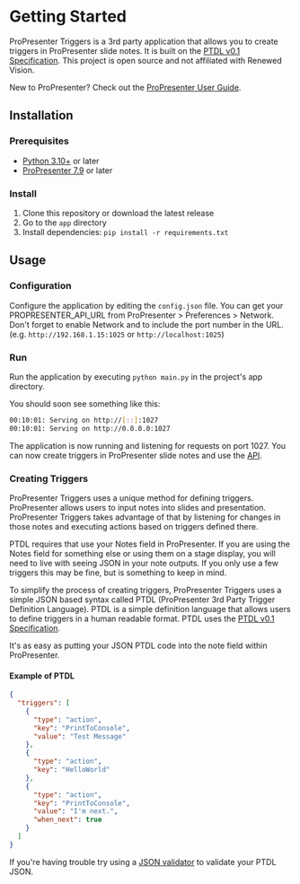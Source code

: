 
# Getting Started
ProPresenter Triggers is a 3rd party application that allows you to create triggers in ProPresenter slide notes. It is built on the [PTDL v0.1 Specification](#ptdl-v01-specification). This project is open source and not affiliated with Renewed Vision.

New to ProPresenter? Check out the [ProPresenter User Guide](https://learn.renewedvision.com/propresenter).

## Installation
### Prerequisites
- [Python 3.10+](https://www.python.org/downloads/) or later
- [ProPresenter 7.9](https://renewedvision.com/propresenter/) or later

### Install
1. Clone this repository or download the latest release
2. Go to the `app` directory
3. Install dependencies: `pip install -r requirements.txt`

## Usage
### Configuration
Configure the application by editing the `config.json` file. You can get your PROPRESENTER_API_URL from ProPresenter > Preferences > Network. Don't forget to enable Network and to include the port number in the URL. (e.g. `http://192.168.1.15:1025` or `http://localhost:1025`)

### Run
Run the application by executing `python main.py` in the project's app directory.

You should soon see something like this:
```bash
00:10:01: Serving on http://[::]:1027
00:10:01: Serving on http://0.0.0.0:1027
```

The application is now running and listening for requests on port 1027. You can now create triggers in ProPresenter slide notes and use the [API](./api-docs).

### Creating Triggers
ProPresenter Triggers uses a unique method for defining triggers. ProPresenter allows users to input notes into slides and presentation. ProPresenter Triggers takes advantage of that by listening for changes in those notes and executing actions based on triggers defined there.

<Callout type="warning" emoji="⚠️">
  PTDL requires that use your Notes field in ProPresenter. If you are using the Notes field for something else or using them on a stage display, you will need to live with seeing JSON in your note outputs. If you only use a few triggers this may be fine, but is something to keep in mind.
</Callout>

To simplify the process of creating triggers, ProPresenter Triggers uses a simple JSON based syntax called PTDL (ProPresenter 3rd Party Trigger Definition Language). PTDL is a simple definition language that allows users to define triggers in a human readable format. PTDL uses the [PTDL v0.1 Specification](./ptdl).

It's as easy as putting your JSON PTDL code into the note field within ProPresenter.

#### Example of PTDL
```json copy filename="PTDL Example"
{
  "triggers": [
    {
      "type": "action",
      "key": "PrintToConsole",
      "value": "Test Message"
    },
    {
      "type": "action",
      "key": "HelloWorld"
    },
    {
      "type": "action",
      "key": "PrintToConsole",
      "value": "I'm next.",
      "when_next": true
    }
  ]
}
```

If you're having trouble try using a [JSON validator](https://duckduckgo.com/?q=json+validator) to validate your PTDL JSON.